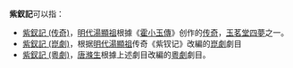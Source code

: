 '''紫釵記'''可以指：
* [[紫釵記_(传奇)|紫釵記 (传奇)]]，[[明代|明代]][[湯顯祖|湯顯祖]]根據《[[霍小玉傳|霍小玉傳]]》创作的[[南戏|传奇]]，[[玉茗堂四夢|玉茗堂四夢]]之一。
* [[紫釵記_(崑劇)|紫釵記 (崑劇)]]，根据[[明代|明代]][[湯顯祖|湯顯祖]]传奇《紫钗记》改編的[[崑劇|崑劇]]劇目
* [[紫釵記_(粵劇)|紫釵記 (粵劇)]]，[[唐滌生|唐滌生]]根據上述劇目改編的[[粵劇|粵劇]]劇目。
{{disambig|Cat=三字作品消歧义}}